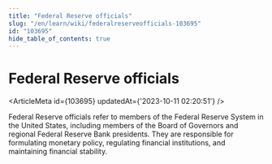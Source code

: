 ```yaml
---
title: "Federal Reserve officials"
slug: "/en/learn/wiki/federalreserveofficials-103695"
id: "103695"
hide_table_of_contents: true
---
```



# Federal Reserve officials

<ArticleMeta id={103695} updatedAt={'2023-10-11 02:20:51'} />
<div className='border-solid border-b border-t-0 my-4 border-[var(--ifm-color-gray-300)]' />

Federal Reserve officials refer to members of the Federal Reserve System in the United States, including members of the Board of Governors and regional Federal Reserve Bank presidents. They are responsible for formulating monetary policy, regulating financial institutions, and maintaining financial stability.
